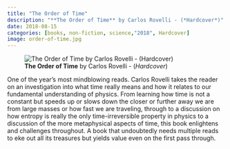 ```yaml
---
title: "The Order of Time"
description: "**The Order of Time** by Carlos Rovelli - (*Hardcover*)"
date: 2018-08-15
categories: [books, non-fiction, science,"2018", Hardcover]
image: order-of-time.jpg
---
```

![**The Order of Time** by Carlos Rovelli - (*Hardcover*)](order-of-time.jpg){fig-align="left"}

One of the year's most mindblowing reads. Carlos Rovelli takes the reader on an investigation into what time really means and how it relates to our fundamental understanding of physics. From learning how time is not a constant but speeds up or slows down the closer or further away we are from large masses or how fast we are traveling, through to a discussion on how entropy is really the only time-irreversible property in physics to a discussion of the more metaphysical aspects of time, this book enlightens and challenges throughout. A book that undoubtedly needs multiple reads to eke out all its treasures but yields value even on the first pass through.